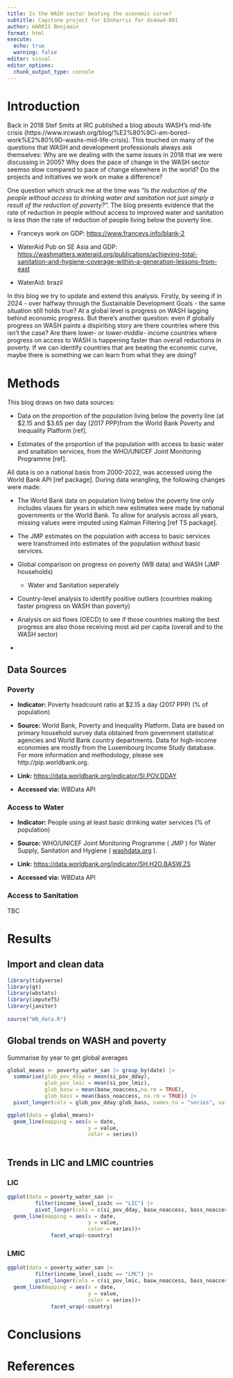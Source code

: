 ```yaml
---
title: Is the WASH sector beating the economic curve?
subtitle: Capstone project for b3nharris for ds4owd-001
author: HARRIS Benjamin
format: html
execute: 
  echo: true
  warning: false
editor: visual
editor_options: 
  chunk_output_type: console
---
```


# Introduction

Back in 2018 Stef Smits at IRC published a blog abouts WASH's mid-life crisis (https://www.ircwash.org/blog/%E2%80%9Ci-am-bored-work%E2%80%9D-washs-mid-life-crisis). This touched on many of the questions that WASH and development professionals always ask themselves: Why are we dealing with the same issues in 2018 that we were discussing in 2005? Why does the pace of change in the WASH sector seemso slow compared to pace of change elsewhere in the world? Do the projects and initiatives we work on make a difference?

One question which struck me at the time was *"Is the reduction of the people without access to drinking water and sanitation not just simply a result of the reduction of poverty?".* The blog presents evidence that the rate of reduction in people without access to improved water and sanitation is *less than* the rate of reduction of people living below the poverty line.

-   Franceys work on GDP: <https://www.franceys.info/blank-2>

-   WaterAid Pub on SE Asia and GDP: <https://washmatters.wateraid.org/publications/achieving-total-sanitation-and-hygiene-coverage-within-a-generation-lessons-from-east>

-   WaterAid: brazil

In this blog we try to update and extend this analysis. Firstly, by seeing if in 2024 - over halfway through the Sustainable Development Goals - the same situation still holds true? At a global level is progress on WASH lagging behind economic progress. But there's another question: even if globally progress on WASH paints a dispiriting story are there countries where this isn't the case? Are there lower- or lower-middle- income countries where progress on access to WASH is happening faster than overall reductions in poverty. If we can identify countries that are beating the economic curve, maybe there is something we can learn from what they are doing?

# Methods

This blog draws on two data sources:

-   Data on the proportion of the population living below the poverty line (at \$2.15 and \$3.65 per day (2017 PPP)from the World Bank Poverty and Inequality Platform \[ref\].

-   Estimates of the proportion of the population with access to basic water and snaitation services, from the WHO/UNICEF Joint Monitoring Programme \[ref\].

All data is on a national basis from 2000-2022, was accessed using the World Bank API \[ref package\]. During data wrangling, the following changes were made:

-   The World Bank data on population living below the poverty line only includes vlaues for years in which new estimates were made by national governments or the World Bank. To allow for analysis across all years, missing values were imputed using Kalman Filtering \[ref TS package\].

-   The JMP estimates on the population *with* access to basic services were transfromed into estimates of the population *without* basic services.

-   Global comparison on progress on poverty (WB data) and WASH (JMP households)

    -   Water and Sanitation seperately

-   Country-level analysis to identify positive outliers (countries making faster progress on WASH than poverty)

-   Analysis on aid flows (OECD) to see if those countries making the best progress are also those receiving most aid per capita (overall and to the WASH sector)

-   

## Data Sources

### Poverty

-   **Indicator:** Poverty headcount ratio at \$2.15 a day (2017 PPP) (% of population)

-   **Source:** World Bank, Poverty and Inequality Platform. Data are based on primary household survey data obtained from government statistical agencies and World Bank country departments. Data for high-income economies are mostly from the Luxembourg Income Study database. For more information and methodology, please see http://pip.worldbank.org.

-   **Link:** <https://data.worldbank.org/indicator/SI.POV.DDAY>

-   **Accessed via:** WBData API

### Access to Water

-   **Indicator:** People using at least basic drinking water services (% of population)

-   **Source:** WHO/UNICEF Joint Monitoring Programme ( JMP ) for Water Supply, Sanitation and Hygiene ( [washdata.org](http://washdata.org/) ).

-   **Link:** <https://data.worldbank.org/indicator/SH.H2O.BASW.ZS>

-   **Accessed via:** WBData API

### Access to Sanitation

TBC

# Results

## Import and clean data

```r
library(tidyverse)
library(gt)
library(wbstats)
library(imputeTS)
library(janitor)
  
source("WB_data.R")
```

## Global trends on WASH and poverty

Summarise by year to get global averages

```r
global_means <- poverty_water_san |> group_by(date) |>
  summarise(glob_pov_dday = mean(si_pov_dday),
            glob_pov_lmic = mean(si_pov_lmic),
            glob_basw = mean(basw_noaccess,na.rm = TRUE),
            glob_bass = mean(bass_noaccess, na.rm = TRUE)) |>
  pivot_longer(cols = glob_pov_dday:glob_bass, names_to = "series", values_to = "value")

ggplot(data = global_means)+
  geom_line(mapping = aes(x = date,
                          y = value,
                          color = series))
  
```

## Trends in LIC and LMIC countries

### LIC

```r
ggplot(data = poverty_water_san |>
         filter(income_level_iso3c == "LIC") |>
         pivot_longer(cols = c(si_pov_dday, basw_noaccess, bass_noaccess), names_to = "series", values_to = "value"))+
  geom_line(mapping = aes(x = date,
                          y = value,
                          color = series))+
              facet_wrap(~country)
```

### LMIC

```r
ggplot(data = poverty_water_san |>
         filter(income_level_iso3c == "LMC") |>
         pivot_longer(cols = c(si_pov_lmic, basw_noaccess, bass_noaccess), names_to = "series", values_to = "value"))+
  geom_line(mapping = aes(x = date,
                          y = value,
                          color = series))+
              facet_wrap(~country)
```

# Conclusions

# References
